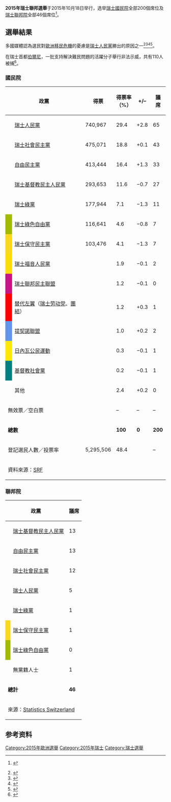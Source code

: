 {{多個問題|
{{Expand|time=2015-09-21T12:04:30+00:00}}
{{请求翻译|time=2015-09-21T12:04:30+00:00}}
}}
{{Infobox election
|election_name      = 2015年瑞士聯邦選舉
|country            = Switzerland
|type               = parliamentary
|ongoing            = no
|previous_election  = 2011年瑞士聯邦選舉
|previous_year      = 2011
|election_date      = 2015年10月18日
|next_election      = 2019年瑞士聯邦選舉
|next_year          = 2019
|seats_for_election = [[瑞士國民院|瑞士國民院]]全部200個席位（需101席議席方能獲得多數）<br />[[瑞士聯邦院|瑞士聯邦院]]全部46個席位（需24席議席方能獲得多數）
<!-- SVP -->
|image1             = [[File:Toni_Brunner_(Nationalrat,_2007).jpg|150x150px]]
|leader1            = [[托尼·布龍訥|托尼·布倫納]]
|leader_since1      = 2008年3月1日
|leaders_seat1      = [[聖加侖州|聖加侖州]]
|party1             = 瑞士人民黨
|color1             = 
|last_election1     = 54+5席，26.6%
|seats_before1      = 54 + 5
|seats1             = ''' 65 + 5 '''
|seat_change1       = {{increase}}11
|popular_vote1      = 
|percentage1        = '''29.4%'''
|swing1             = {{increase}}2.8% <ref>{{cite web|last1=Geiser|first1=Urs|title=Parliament shifts to the right|url=http://www.swissinfo.ch/directdemocracy/political-right-eyes-gains-in-sunday-polls/41714084|website=swissinfo.ch|accessdate=19 October 2015|archive-date=2015-10-18|archive-url=https://web.archive.org/web/20151018143739/http://www.swissinfo.ch/directdemocracy/political-right-eyes-gains-in-sunday-polls/41714084|dead-url=no}}</ref>

<!-- SP -->
|image2             = [[File:Christian_Levrat_(Nationalrat,_2007).jpg|150x150px]]
|leader2            = {{le|克里斯庭·勒弗拉|Christian Levrat}}
|leader_since2      = 2008年3月1日
|leaders_seat2      = [[弗里堡州|弗里堡州]]
|party2             = 瑞士社會民主黨
|color2             = 
|last_election2     = 46+11席，18.7%
|seats_before2      = 46+11
|seats2             = 43 + 12
|seat_change2       = {{decrease}}2
|popular_vote2      = 
|percentage2        = 18.8%
|swing2             = {{increase}}0.1% <ref>{{cite web|title=Election 2015 results in graphics|url=http://www.swissinfo.ch/eng/swiss-polls_election-2015-results-in-graphics/41612374|website=Swiss Info (CH)|accessdate=19 October 2015|deadurl=yes|archiveurl=https://web.archive.org/web/20151019115107/http://www.swissinfo.ch/eng/swiss-polls_election-2015-results-in-graphics/41612374|archivedate=2015年10月19日}}</ref>

<!-- FDP -->
|image3             = [[File:Philipp_Mueller_(Nationalrat,_2007).jpg|150x150px]]
|leader3            = {{link-en|菲利普·穆勒|Philipp Müller (politician)}}
|leader_since3      = {{nowrap|2012年4月21日}}
|leaders_seat3      = [[阿爾高州|阿爾高州]]
|party3             = 瑞士自由民主黨
|color3             = 
|last_election3     = 31+11席，15.1%
|seats_before3      = 31+11
|seats3             = 33 + 13
|seat_change3       = {{increase}}4
|popular_vote3      = 
|percentage3        = 16.4%
|swing3             = {{increase}}1.3%

<!-- CVP -->
|image4             = [[File:Christophe_Darbellay_2.jpg|150x150px]]
|leader4            = {{nowrap|{{le|克里斯托弗·达伯雷|Christophe Darbellay}}}}
|leader_since4      = {{nowrap|2006年9月2日}}
|leaders_seat4      = [[瓦莱州|瓦莱州]]
|party4             = 瑞士基督教民主人民黨
|color4             = 
|last_election4     = 28+13席，12.3%
|seats_before4      = 29+13
|seats4             = 27 + 13
|seat_change4       = {{decrease}} 1
|popular_vote4      = 
|percentage4        = 11.6%
|swing4             = {{decrease}}0.7%

<!-- Green -->
|image5             = [[File:Adèle_Thorens-Goumaz.jpg|75x75px]][[File:Regula_Rytz.jpg|75x75px]]
|leader5            = {{nowrap|{{link-de|阿黛拉·多昂·古梅|Adèle Thorens Goumaz}}<br>{{link-de|蕾古拉·吕茨|Regula Rytz}}}}
|leader_since5      = 2012年4月21日
|leaders_seat5      = [[沃州|沃州]]（古梅）<br />[[伯恩州|伯恩州]]（吕茨）
|party5             = 瑞士綠黨
|color5             = 
|last_election5     = 15+2席，8.4%
|seats_before5      = 15+2
|seats5             = 11 + 1
|seat_change5       = {{decrease}} 5
|popular_vote5      = 
|percentage5        = 7.1%
|swing5             = {{decrease}}1.3%

<!-- GLP -->
|image6             = [[File:Martin_Bäumle_(2007).jpg|150x150px]]
|leader6            = {{link-de|马丁·鲍姆勒|Martin Bäumle}}
|leader_since6      = 2007年7月20日
|leaders_seat6      = [[苏黎世州|苏黎世州]]
|party6             = {{le|瑞士綠色自由黨|Green Liberal Party of Switzerland}}
|color6             = A2BB00
|last_election6     = 12+2席，5.4%
|seats_before6      = 12+2
|seats6             = 7 + 0
|seat_change6       = {{decrease}} 7
|popular_vote6      = 
|percentage6        = 4.6%
|swing6             = {{decrease}}0.8%

<!-- BDP -->
|image7             = [[File:Martin_Landolt,_2009_2.jpg|150x150px]]
|leader7            = {{link-de|馬丁·蘭多爾特|Martin Landolt}}
|leader_since7      = {{nowrap|2012年5月5日}}
|leaders_seat7      = [[格拉魯斯州|格拉魯斯州]]
|party7             = {{le|瑞士保守民主黨|Conservative Democratic Party of Switzerland}}
|color7             = FBD81B
|last_election7     = 9+1席，5.4%
|seats_before7      = 9+1
|seats7             = 7 + 1
|seat_change7       = {{decrease}} 2
|popular_vote7      = 
|percentage7        = 4.1%
|swing7             = {{decrease}}1.3%

<!-- EVP -->
|image8             = [[File:Marianne_Streiff.jpg|150x150px]]
|leader8            = {{link-de|瑪麗安·斯特雷夫|Marianne Streiff}}
|leader_since8      = 2014年4月5日
|leaders_seat8      = [[伯恩州|伯恩州]]
|party8             = {{le|瑞士福音人民黨|Evangelical People's Party of Switzerland}}
|color8             = FEDD04
|last_election8     = 2+0席，2.0%
|seats_before8      = 2+0
|seats8             = 2 + 0
|seat_change8       = {{steady}}
|popular_vote8      = 
|percentage8        = 1.9%
|swing8             = {{decrease}}0.1%

<!-- Lega -->
|image9             = [[File:Attilio_Bignasca_(2007).jpg|150x150px]]
|leader9            = {{nowrap|{{link-de|阿蒂利奧·比那斯卡|Attilio Bignasca}}}}
|leader_since9      = 2013年3月7日
|leaders_seat9      = [[提契諾州|提契諾州]]
|party9             = {{le|提契諾聯盟|Ticino League}}
|color9             = 6495ED
|last_election9     = 2+0席，0.8%
|seats_before9      = 2+0
|seats9             = 2 + 0
|seat_change9       = {{steady}}
|popular_vote9      = 
|percentage9        = 1.0%
|swing9             = {{increase}}0.2%

}}

'''2015年瑞士聯邦選舉'''于2015年10月18日举行，选举[[國民院_(瑞士)|瑞士國民院]]全部200個席位及[[聯邦院_(瑞士)|瑞士聯邦院]]全部46個席位<ref name="agenda-a-z">{{Internetquelle |url=https://www.ch.ch/de/wahlen2015/kalender-des-wahljahres/agenda-a-z/ |titel=Agenda A–Z |hrsg=[[Schweizerische_Bundeskanzlei|Schweizerische Bundeskanzlei]] (BK) |zugriff=2015-01-27 |archiv-url=https://web.archive.org/web/20150626152313/https://www.ch.ch/de/wahlen2015/kalender-des-wahljahres/agenda-a-z/ |archiv-datum=2015-06-26 |title=存档副本 |access-date=2015-01-27 |archive-url=https://web.archive.org/web/20150626152313/https://www.ch.ch/de/wahlen2015/kalender-des-wahljahres/agenda-a-z/ |archive-date=2015-06-26 |dead-url=yes }} {{Wayback|url=https://www.ch.ch/de/wahlen2015/kalender-des-wahljahres/agenda-a-z/ |date=20150626152313 }}</ref>。

==選舉結果==
多國媒體認為選民對[[歐洲移民危機|歐洲移民危機]]的憂慮是[[瑞士人民黨|瑞士人民黨]]勝出的原因之一<ref>{{cite news|title=Anti-immigration party wins Swiss election in 'slide to the Right'|url=http://www.telegraph.co.uk/news/worldnews/europe/switzerland/11939953/Anti-immigration-party-wins-Swiss-election-in-slide-to-the-Right.html|accessdate=19 October 2015|work=The Daily Telegraph|agency=Reuters|date=19 October 2015|archive-date=2015-10-20|archive-url=https://web.archive.org/web/20151020030413/http://www.telegraph.co.uk/news/worldnews/europe/switzerland/11939953/Anti-immigration-party-wins-Swiss-election-in-slide-to-the-Right.html|dead-url=no}}</ref><ref>{{cite news|title=Anti-immigration SVP wins Swiss election in big swing to right|url=http://www.bbc.co.uk/news/world-europe-34569881|accessdate=19 October 2015|publisher=BBC News|date=19 October 2015|archive-date=2015-10-19|archive-url=https://web.archive.org/web/20151019212505/http://www.bbc.co.uk/news/world-europe-34569881|dead-url=no}}</ref><ref>{{cite news|last1=Larson|first1=Nina|title=Swiss parliament shifts to right in vote dominated by migrant fears|url=http://news.yahoo.com/swiss-populist-set-win-third-parliament-seats-media-161821935.html|accessdate=19 October 2015|agency=AFP|publisher=Yahoo!|date=19 October 2015|archive-date=2015-10-20|archive-url=https://web.archive.org/web/20151020034423/http://news.yahoo.com/swiss-populist-set-win-third-parliament-seats-media-161821935.html|dead-url=no}}</ref><ref>{{cite news|title=Amid rising fears over refugees, far-right party gains ground in Swiss election|url=http://www.dw.com/en/amid-rising-fears-over-refugees-far-right-party-gains-ground-in-swiss-election/a-18790343|accessdate=19 October 2015|publisher=Deutsche Welle|date=19 October 2015|archive-date=2015-10-20|archive-url=https://web.archive.org/web/20151020082310/http://www.dw.com/en/amid-rising-fears-over-refugees-far-right-party-gains-ground-in-swiss-election/a-18790343|dead-url=no}}</ref>。

在瑞士首都[[伯爾尼|伯爾尼]]，一批支持解決難民問題的活躍分子舉行非法示威，共有110人被捕<ref>{{cite news|title=Polizei nimmt 110 Personen auf die Wache|trans_title=Police take 110 people to the police station|url=http://www.blick.ch/news/schweiz/bern/antifa-demo-in-der-stadt-bern-polizei-nimmt-110-personen-auf-die-wache-id4270519.html?utm_source=twitter&utm_medium=Social&ref=livemonitor|accessdate=19 October 2015|work=Blick|date=18 October 2015|language=de|archive-date=2015-10-21|archive-url=https://web.archive.org/web/20151021175054/http://www.blick.ch/news/schweiz/bern/antifa-demo-in-der-stadt-bern-polizei-nimmt-110-personen-auf-die-wache-id4270519.html?utm_source=twitter&utm_medium=Social&ref=livemonitor|dead-url=no}}</ref>。

===國民院===
{| class=wikitable style=text-align:right
!colspan=2|政黨
!得票
!得票率<br/>（%）
!+/–
!議席
!+/–
|-
| width=5px style="background-color:{{Party meta/color/瑞士人民黨}}" |
|align=left| [[瑞士人民黨|瑞士人民黨]]||740,967||29.4||+2.8||65||+11
|-
| style="background-color:{{Party meta/color/瑞士社會民主黨}}" |
|align=left| [[瑞士社會民主黨|瑞士社會民主黨]]||475,071||18.8||+0.1||43||−3
|-
| style="background-color:{{Party meta/color/瑞士自由民主黨}}" |
|align=left| [[自由民主黨_(瑞士)|自由民主黨]]||413,444||16.4||+1.3||33||+3
|-
| style="background-color:{{Party meta/color/瑞士基督教民主人民黨}}" |
|align=left| [[瑞士基督教民主人民黨|瑞士基督教民主人民黨]]||293,653||11.6||−0.7||27||−1
|-
| style="background-color:{{Party meta/color/瑞士綠黨}}" |
|align=left| [[瑞士綠黨|瑞士綠黨]]||177,944||7.1||−1.3||11||−4
|-
| style="background-color:#A2BB00" |
|align=left| [[瑞士綠色自由黨|瑞士綠色自由黨]]||116,641||4.6||−0.8||7||−5
|-
| style="background-color:#FBD81B" |
|align=left| [[瑞士保守民主黨|瑞士保守民主黨]]||103,476||4.1||−1.3||7||−2
|-
| style="background-color:#FEDD04" |
|align=left| [[瑞士福音人民黨|瑞士福音人民黨]]|| ||1.9||−0.1||2||0
|-
|style="background-color:#C71585" |
|align=left| [[瑞士聯邦民主聯盟|瑞士聯邦民主聯盟]]|| ||1.2||−0.1||0||0
|-
| style="background-color:red" |
|align=left| [[替代左翼|替代左翼]]（[[瑞士劳动党|瑞士劳动党]]、[[团结_(瑞士)|團結]]）|| ||1.2||+0.3||1||+1
|-
| style="background-color:#6495ED" |
|align=left| [[提契諾聯盟|提契諾聯盟]]|| ||1.0||+0.2||2||0
|-
| style="background-color:#FEE801" |
|align=left| [[日內瓦公民運動|日內瓦公民運動]]|| ||0.3||−0.1||1||0
|-
| style="background-color:#008080" |
|align=left| [[基督教社会党_(瑞士)|基督教社會黨]]|| ||0.2||−0.1||1||0
|-
|
|align=left|其他|| ||2.4||+0.2||0||0
|-
|colspan=2 align=left|無效票／空白票|| ||–||–||–||–
|-
|colspan=2 align=left|'''總數'''|| || '''100'''||'''0'''||'''200'''||'''0'''
|-
|colspan=2 align=left|登記選民人數／投票率|| 5,295,506 || 48.4 || ||–||–
|-
|colspan=10 align=left|資料來源：[http://www.srf.ch/news/wahlen/resultate SRF]{{Wayback|url=http://www.srf.ch/news/wahlen/resultate |date=20151020161142 }} 
|}

===聯邦院===
{| class=wikitable style=text-align:right
|-
!colspan=2 |政黨
!議席
!+/–
|-
| style="background-color: {{Party meta/color/瑞士基督教民主人民黨}}" |
|align=left| [[瑞士基督教民主人民黨|瑞士基督教民主人民黨]]||13||0
|-
| style="background-color: {{Party meta/color/瑞士自由民主黨}}" |
|align=left| [[瑞士自由民主黨|自由民主黨]]||13||+2
|-
| style="background-color: {{Party meta/color/瑞士社會民主黨}}" |
|align=left| [[瑞士社會民主黨|瑞士社會民主黨]]||12||+1
|-
| style="background-color: {{Party meta/color/瑞士人民黨}}" |
|align=left| [[瑞士人民黨|瑞士人民黨]]||5||0
|-
| style="background-color: {{Party meta/color/瑞士綠黨}}" |
|align=left| [[瑞士綠黨|瑞士綠黨]]||1||−1
|-
| style="background-color:#FBD81B" |
|align=left| [[瑞士保守民主黨|瑞士保守民主黨]]||1||0
|-
| style="background-color:#A2BB00" |
|align=left| [[瑞士綠色自由黨|瑞士綠色自由黨]]||0||−2
|-
| style="background-color: " |
|align=left| 無黨籍人士||1||0
|-
|colspan=2 align=left|'''總計'''||'''46'''||'''0'''
|-
|colspan=4 align=left|來源：[http://www.politik-stat.ch/srw2015CH_de.html Statistics Switzerland]{{Wayback|url=http://www.politik-stat.ch/srw2015CH_de.html |date=20190705045825 }}
|}

==参考资料==
{{reflist}}

{{瑞士選舉}}

[[Category:2015年歐洲選舉|Category:2015年歐洲選舉]]
[[Category:2015年瑞士|Category:2015年瑞士]]
[[Category:瑞士選舉|Category:瑞士選舉]]